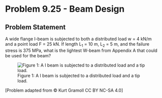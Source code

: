 # Problem 9.25 - Beam Design {.unnumbered}

## Problem Statement

A wide flange I-beam is subjected to both a distributed load w = 4 kN/m and a point load F = 25 kN. If length L<sub>1</sub> = 10 m, L<sub>2</sub> = 5 m, and the failure stress is 375 MPa, what is the lightest W-beam from Appendix A that could be used for the beam?


![Figure 1: A I beam is subjected to a distributed load and a tip load.](images/367.png){fig-alt="An I beam of length L1+L2 is subjected to a distributed load w and a point load F. The distributed load w occurs over L1 and the point load F occurs at the end of L2."}

\[Problem adapted from © Kurt Gramoll CC BY NC-SA 4.0\]
